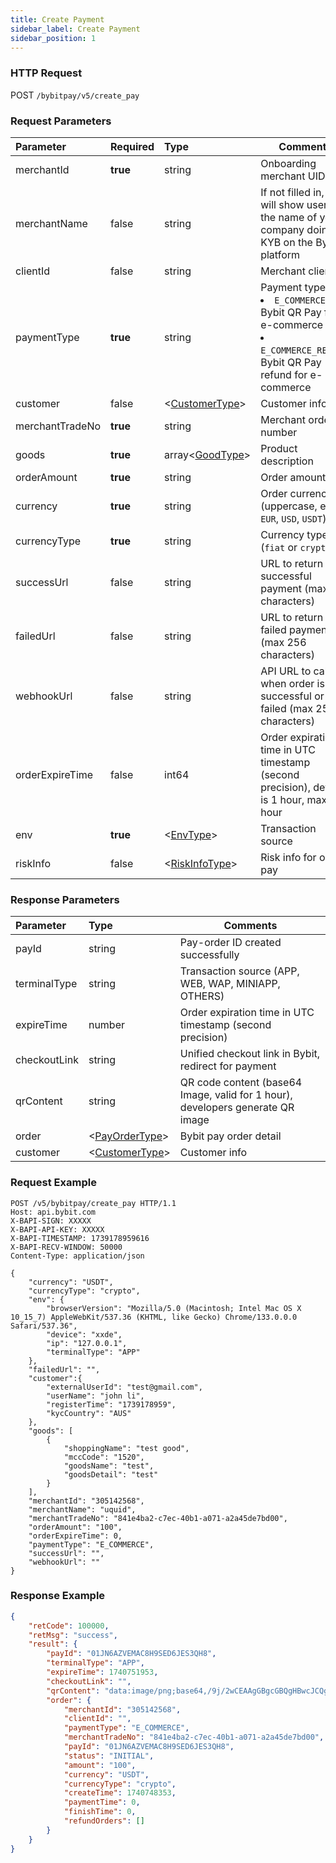 ```yaml
---
title: Create Payment
sidebar_label: Create Payment
sidebar_position: 1
---
```

### HTTP Request
POST `/bybitpay/v5/create_pay`

### Request Parameters
| Parameter | Required | Type | Comments|
|:----- |:-------|:-----|------ |
|merchantId |**true** |string |Onboarding merchant UID|
|merchantName|false | string|If not filled in, we will show users the name of your company doing KYB on the Bybit platform|
|clientId |false|string |Merchant client ID|
|paymentType | **true**|string |Payment type <li>`E_COMMERCE`: Bybit QR Pay for e-commerce</li><li>`E_COMMERCE_REFUND`: Bybit QR Pay refund for e-commerce</li>|
|customer |false|&lt;[CustomerType](../data-model/customer)&gt; |Customer info|
|merchantTradeNo |**true**|string |Merchant order number|
|goods |**true**|array&lt;[GoodType](../data-model/good)&gt; |Product description|
|orderAmount | **true**|string |Order amount|
|currency | **true**|string |Order currency (uppercase, e.g., `EUR`, `USD`, `USDT`)|
|currencyType |**true**|string |Currency type (`fiat` or `crypto`)|
|successUrl | false|string |URL to return after successful payment (max 256 characters)|
|failedUrl | false|string |URL to return after failed payment (max 256 characters)|
|webhookUrl |false|string |API URL to call when order is successful or failed (max 256 characters)|
|orderExpireTime | false|int64 |Order expiration time in UTC timestamp (second precision), default is 1 hour, max is 1 hour|
|env | **true**|&lt;[EnvType](../data-model/env)&gt; |Transaction source|
|riskInfo |false|&lt;[RiskInfoType](../data-model/risk-info)&gt; |Risk info for order pay|

### Response Parameters
| Parameter | Type | Comments|
|:----- |:-----|----- |
|payId |string |Pay-order ID created successfully|
|terminalType |string |Transaction source (APP, WEB, WAP, MINIAPP, OTHERS)|
|expireTime |number |Order expiration time in UTC timestamp (second precision)|
|checkoutLink |string |Unified checkout link in Bybit, redirect for payment|
|qrContent |string |QR code content (base64 Image, valid for 1 hour), developers generate QR image|
|order |&lt;[PayOrderType](../data-model/pay-order)&gt; |Bybit pay order detail|
|customer |&lt;[CustomerType](../data-model/customer)&gt; |Customer info|

### Request Example

```http
POST /v5/bybitpay/create_pay HTTP/1.1
Host: api.bybit.com
X-BAPI-SIGN: XXXXX
X-BAPI-API-KEY: XXXXX
X-BAPI-TIMESTAMP: 1739178959616
X-BAPI-RECV-WINDOW: 50000
Content-Type: application/json

{
    "currency": "USDT",
    "currencyType": "crypto",
    "env": {
        "browserVersion": "Mozilla/5.0 (Macintosh; Intel Mac OS X 10_15_7) AppleWebKit/537.36 (KHTML, like Gecko) Chrome/133.0.0.0 Safari/537.36",
        "device": "xxde",
        "ip": "127.0.0.1",
        "terminalType": "APP"
    },
    "failedUrl": "",
    "customer":{
        "externalUserId": "test@gmail.com",
        "userName": "john li",
        "registerTime": "1739178959",
        "kycCountry": "AUS"
    },
    "goods": [
        {
            "shoppingName": "test good",
            "mccCode": "1520",
            "goodsName": "test",
            "goodsDetail": "test"
        }
    ],
    "merchantId": "305142568",
    "merchantName": "uquid",
    "merchantTradeNo": "841e4ba2-c7ec-40b1-a071-a2a45de7bd00",
    "orderAmount": "100",
    "orderExpireTime": 0,
    "paymentType": "E_COMMERCE",
    "successUrl": "",
    "webhookUrl": ""
}
```

### Response Example

```json
{
    "retCode": 100000,
    "retMsg": "success",
    "result": {
        "payId": "01JN6AZVEMAC8H9SED6JES3QH8",
        "terminalType": "APP",
        "expireTime": 1740751953,
        "checkoutLink": "",
        "qrContent": "data:image/png;base64,/9j/2wCEAAgGBgcGBQgHBwcJCQgKDBQNDAsLDBkSEw8UXXXXXXXXQAUUUUAFFFFABRRRQAUUUUAf/Z",
        "order": {
            "merchantId": "305142568",
            "clientId": "",
            "paymentType": "E_COMMERCE",
            "merchantTradeNo": "841e4ba2-c7ec-40b1-a071-a2a45de7bd00",
            "payId": "01JN6AZVEMAC8H9SED6JES3QH8",
            "status": "INITIAL",
            "amount": "100",
            "currency": "USDT",
            "currencyType": "crypto",
            "createTime": 1740748353,
            "paymentTime": 0,
            "finishTime": 0,
            "refundOrders": []
        }
    }
}
```
